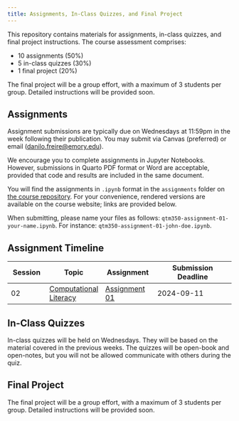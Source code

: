 ```yaml
---
title: Assignments, In-Class Quizzes, and Final Project
---
```


This repository contains materials for assignments, in-class quizzes, and final project instructions. The course assessment comprises:

- 10 assignments (50%)
- 5 in-class quizzes (30%)
- 1 final project (20%)

The final project will be a group effort, with a maximum of 3 students per group. Detailed instructions will be provided soon.

## Assignments

Assignment submissions are typically due on Wednesdays at 11:59pm in the week following their publication. You may submit via Canvas (preferred) or email (<danilo.freire@emory.edu>).

We encourage you to complete assignments in Jupyter Notebooks. However, submissions in Quarto PDF format or Word are acceptable, provided that code and results are included in the same document.

You will find the assignments in `.ipynb` format in the `assignments` folder on [the course repository](https://github.com/danilofreire/qtm350/tree/main/assignments). For your convenience, rendered versions are available on the course website; links are provided below.

When submitting, please name your files as follows: `qtm350-assignment-01-your-name.ipynb`. For instance: `qtm350-assignment-01-john-doe.ipynb`.

## Assignment Timeline

| Session | Topic | Assignment | Submission Deadline |
|---------|-------|------------|---------------------|
| 02 | [Computational Literacy](https://danilofreire.github.io/qtm350/lectures/lecture-02/02-computational-literacy.html) | [Assignment 01](01-assignment.ipynb) | 2024-09-11 |

## In-Class Quizzes

In-class quizzes will be held on Wednesdays. They will be based on the material covered in the previous weeks. The quizzes will be open-book and open-notes, but you will not be allowed communicate with others during the quiz.

## Final Project

The final project will be a group effort, with a maximum of 3 students per group. Detailed instructions will be provided soon.